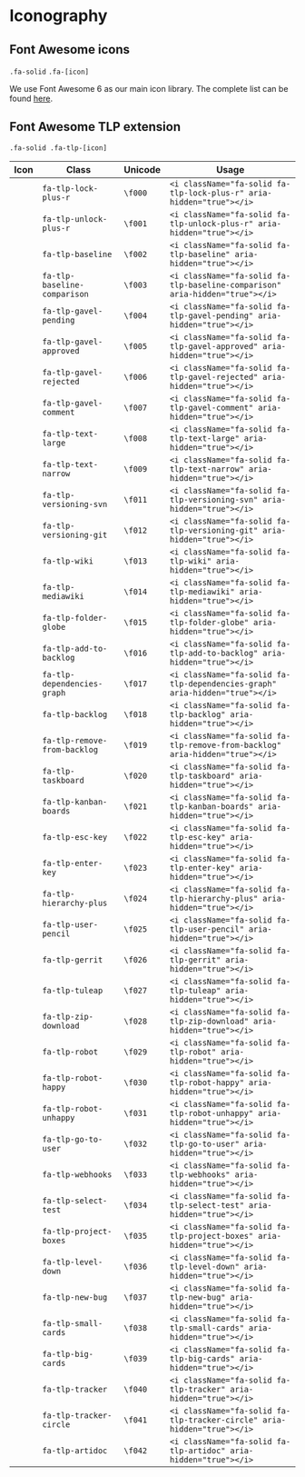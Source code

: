 
<Meta of={IconographyStories}/>

# Iconography

## Font Awesome icons

<code>.fa-solid</code> <code>.fa-[icon]</code>

We use Font Awesome 6 as our main icon library. The complete list can be found <a href="https://fontawesome.com/icons">here</a>.

<Canvas withToolbar={true} of={IconographyStories.FontAwesomeIcons}></Canvas>

## Font Awesome TLP extension

<code>.fa-solid .fa-tlp-[icon]</code>

<table className="tlp-table">
    <thead>
    <tr>
        <th>Icon</th>
        <th>Class</th>
        <th>Unicode</th>
        <th>Usage</th>
    </tr>
    </thead>
    <tbody>
    <tr>
        <td class="doc-tlp-icon"><i className="fa-solid fa-fw fa-tlp-lock-plus-r" aria-hidden="true"></i></td>
        <td><code>fa-tlp-lock-plus-r</code></td>
        <td><code>\f000</code></td>
        <td><code>&lt;i className="fa-solid fa-tlp-lock-plus-r" aria-hidden="true"&gt;&lt;/i&gt;</code></td>
    </tr>
    <tr>
        <td class="doc-tlp-icon"><i className="fa-solid fa-fw fa-tlp-unlock-plus-r" aria-hidden="true"></i></td>
        <td><code>fa-tlp-unlock-plus-r</code></td>
        <td><code>\f001</code></td>
        <td><code>&lt;i className="fa-solid fa-tlp-unlock-plus-r" aria-hidden="true"&gt;&lt;/i&gt;</code></td>
    </tr>
    <tr>
        <td class="doc-tlp-icon"><i className="fa-solid fa-fw fa-tlp-baseline" aria-hidden="true"></i></td>
        <td><code>fa-tlp-baseline</code></td>
        <td><code>\f002</code></td>
        <td><code>&lt;i className="fa-solid fa-tlp-baseline" aria-hidden="true"&gt;&lt;/i&gt;</code></td>
    </tr>
    <tr>
        <td class="doc-tlp-icon"><i className="fa-solid fa-fw fa-tlp-baseline-comparison" aria-hidden="true"></i></td>
        <td><code>fa-tlp-baseline-comparison</code></td>
        <td><code>\f003</code></td>
        <td><code>&lt;i className="fa-solid fa-tlp-baseline-comparison" aria-hidden="true"&gt;&lt;/i&gt;</code></td>
    </tr>
    <tr>
        <td class="doc-tlp-icon"><i className="fa-solid fa-fw fa-tlp-gavel-pending" aria-hidden="true"></i></td>
        <td><code>fa-tlp-gavel-pending</code></td>
        <td><code>\f004</code></td>
        <td><code>&lt;i className="fa-solid fa-tlp-gavel-pending" aria-hidden="true"&gt;&lt;/i&gt;</code></td>
    </tr>
    <tr>
        <td class="doc-tlp-icon"><i className="fa-solid fa-fw fa-tlp-gavel-approved" aria-hidden="true"></i></td>
        <td><code>fa-tlp-gavel-approved</code></td>
        <td><code>\f005</code></td>
        <td><code>&lt;i className="fa-solid fa-tlp-gavel-approved" aria-hidden="true"&gt;&lt;/i&gt;</code></td>
    </tr>
    <tr>
        <td class="doc-tlp-icon"><i className="fa-solid fa-fw fa-tlp-gavel-rejected" aria-hidden="true"></i></td>
        <td><code>fa-tlp-gavel-rejected</code></td>
        <td><code>\f006</code></td>
        <td><code>&lt;i className="fa-solid fa-tlp-gavel-rejected" aria-hidden="true"&gt;&lt;/i&gt;</code></td>
    </tr>
    <tr>
        <td class="doc-tlp-icon"><i className="fa-solid fa-fw fa-tlp-gavel-comment" aria-hidden="true"></i></td>
        <td><code>fa-tlp-gavel-comment</code></td>
        <td><code>\f007</code></td>
        <td><code>&lt;i className="fa-solid fa-tlp-gavel-comment" aria-hidden="true"&gt;&lt;/i&gt;</code></td>
    </tr>
    <tr>
        <td class="doc-tlp-icon"><i className="fa-solid fa-fw fa-tlp-text-large" aria-hidden="true"></i></td>
        <td><code>fa-tlp-text-large</code></td>
        <td><code>\f008</code></td>
        <td><code>&lt;i className="fa-solid fa-tlp-text-large" aria-hidden="true"&gt;&lt;/i&gt;</code></td>
    </tr>
    <tr>
        <td class="doc-tlp-icon"><i className="fa-solid fa-fw fa-tlp-text-narrow" aria-hidden="true"></i></td>
        <td><code>fa-tlp-text-narrow</code></td>
        <td><code>\f009</code></td>
        <td><code>&lt;i className="fa-solid fa-tlp-text-narrow" aria-hidden="true"&gt;&lt;/i&gt;</code></td>
    </tr>
    <tr>
        <td class="doc-tlp-icon"><i className="fa-solid fa-fw fa-tlp-versioning-svn" aria-hidden="true"></i></td>
        <td><code>fa-tlp-versioning-svn</code></td>
        <td><code>\f011</code></td>
        <td><code>&lt;i className="fa-solid fa-tlp-versioning-svn" aria-hidden="true"&gt;&lt;/i&gt;</code></td>
    </tr>
    <tr>
        <td class="doc-tlp-icon"><i className="fa-solid fa-fw fa-tlp-versioning-git" aria-hidden="true"></i></td>
        <td><code>fa-tlp-versioning-git</code></td>
        <td><code>\f012</code></td>
        <td><code>&lt;i className="fa-solid fa-tlp-versioning-git" aria-hidden="true"&gt;&lt;/i&gt;</code></td>
    </tr>
    <tr>
        <td class="doc-tlp-icon"><i className="fa-solid fa-fw fa-tlp-wiki" aria-hidden="true"></i></td>
        <td><code>fa-tlp-wiki</code></td>
        <td><code>\f013</code></td>
        <td><code>&lt;i className="fa-solid fa-tlp-wiki" aria-hidden="true"&gt;&lt;/i&gt;</code></td>
    </tr>
    <tr>
        <td class="doc-tlp-icon"><i className="fa-solid fa-fw fa-tlp-mediawiki" aria-hidden="true"></i></td>
        <td><code>fa-tlp-mediawiki</code></td>
        <td><code>\f014</code></td>
        <td><code>&lt;i className="fa-solid fa-tlp-mediawiki" aria-hidden="true"&gt;&lt;/i&gt;</code></td>
    </tr>
    <tr>
        <td class="doc-tlp-icon"><i className="fa-solid fa-fw fa-tlp-folder-globe" aria-hidden="true"></i></td>
        <td><code>fa-tlp-folder-globe</code></td>
        <td><code>\f015</code></td>
        <td><code>&lt;i className="fa-solid fa-tlp-folder-globe" aria-hidden="true"&gt;&lt;/i&gt;</code></td>
    </tr>
    <tr>
        <td class="doc-tlp-icon"><i className="fa-solid fa-fw fa-tlp-add-to-backlog" aria-hidden="true"></i></td>
        <td><code>fa-tlp-add-to-backlog</code></td>
        <td><code>\f016</code></td>
        <td><code>&lt;i className="fa-solid fa-tlp-add-to-backlog" aria-hidden="true"&gt;&lt;/i&gt;</code></td>
    </tr>
    <tr>
        <td class="doc-tlp-icon"><i className="fa-solid fa-fw fa-tlp-dependencies-graph" aria-hidden="true"></i></td>
        <td><code>fa-tlp-dependencies-graph</code></td>
        <td><code>\f017</code></td>
        <td><code>&lt;i className="fa-solid fa-tlp-dependencies-graph" aria-hidden="true"&gt;&lt;/i&gt;</code></td>
    </tr>
    <tr>
        <td class="doc-tlp-icon"><i className="fa-solid fa-fw fa-tlp-backlog" aria-hidden="true"></i></td>
        <td><code>fa-tlp-backlog</code></td>
        <td><code>\f018</code></td>
        <td><code>&lt;i className="fa-solid fa-tlp-backlog" aria-hidden="true"&gt;&lt;/i&gt;</code></td>
    </tr>
    <tr>
        <td class="doc-tlp-icon"><i className="fa-solid fa-fw fa-tlp-remove-from-backlog" aria-hidden="true"></i></td>
        <td><code>fa-tlp-remove-from-backlog</code></td>
        <td><code>\f019</code></td>
        <td><code>&lt;i className="fa-solid fa-tlp-remove-from-backlog" aria-hidden="true"&gt;&lt;/i&gt;</code></td>
    </tr>
    <tr>
        <td class="doc-tlp-icon"><i className="fa-solid fa-fw fa-tlp-taskboard" aria-hidden="true"></i></td>
        <td><code>fa-tlp-taskboard</code></td>
        <td><code>\f020</code></td>
        <td><code>&lt;i className="fa-solid fa-tlp-taskboard" aria-hidden="true"&gt;&lt;/i&gt;</code></td>
    </tr>
    <tr>
        <td class="doc-tlp-icon"><i className="fa-solid fa-fw fa-tlp-kanban-boards" aria-hidden="true"></i></td>
        <td><code>fa-tlp-kanban-boards</code></td>
        <td><code>\f021</code></td>
        <td><code>&lt;i className="fa-solid fa-tlp-kanban-boards" aria-hidden="true"&gt;&lt;/i&gt;</code></td>
    </tr>
    <tr>
        <td class="doc-tlp-icon"><i className="fa-solid fa-fw fa-tlp-esc-key" aria-hidden="true"></i></td>
        <td><code>fa-tlp-esc-key</code></td>
        <td><code>\f022</code></td>
        <td><code>&lt;i className="fa-solid fa-tlp-esc-key" aria-hidden="true"&gt;&lt;/i&gt;</code></td>
    </tr>
    <tr>
        <td class="doc-tlp-icon"><i className="fa-solid fa-fw fa-tlp-enter-key" aria-hidden="true"></i></td>
        <td><code>fa-tlp-enter-key</code></td>
        <td><code>\f023</code></td>
        <td><code>&lt;i className="fa-solid fa-tlp-enter-key" aria-hidden="true"&gt;&lt;/i&gt;</code></td>
    </tr>
    <tr>
        <td class="doc-tlp-icon"><i className="fa-solid fa-fw fa-tlp-hierarchy-plus" aria-hidden="true"></i></td>
        <td><code>fa-tlp-hierarchy-plus</code></td>
        <td><code>\f024</code></td>
        <td><code>&lt;i className="fa-solid fa-tlp-hierarchy-plus" aria-hidden="true"&gt;&lt;/i&gt;</code></td>
    </tr>
    <tr>
        <td class="doc-tlp-icon"><i className="fa-solid fa-fw fa-tlp-user-pencil" aria-hidden="true"></i></td>
        <td><code>fa-tlp-user-pencil</code></td>
        <td><code>\f025</code></td>
        <td><code>&lt;i className="fa-solid fa-tlp-user-pencil" aria-hidden="true"&gt;&lt;/i&gt;</code></td>
    </tr>
    <tr>
        <td class="doc-tlp-icon"><i className="fa-solid fa-fw fa-tlp-gerrit" aria-hidden="true"></i></td>
        <td><code>fa-tlp-gerrit</code></td>
        <td><code>\f026</code></td>
        <td><code>&lt;i className="fa-solid fa-tlp-gerrit" aria-hidden="true"&gt;&lt;/i&gt;</code></td>
    </tr>
    <tr>
        <td class="doc-tlp-icon"><i className="fa-solid fa-fw fa-tlp-tuleap" aria-hidden="true"></i></td>
        <td><code>fa-tlp-tuleap</code></td>
        <td><code>\f027</code></td>
        <td><code>&lt;i className="fa-solid fa-tlp-tuleap" aria-hidden="true"&gt;&lt;/i&gt;</code></td>
    </tr>
    <tr>
        <td class="doc-tlp-icon"><i className="fa-solid fa-fw fa-tlp-zip-download" aria-hidden="true"></i></td>
        <td><code>fa-tlp-zip-download</code></td>
        <td><code>\f028</code></td>
        <td><code>&lt;i className="fa-solid fa-tlp-zip-download" aria-hidden="true"&gt;&lt;/i&gt;</code></td>
    </tr>
    <tr>
        <td class="doc-tlp-icon"><i className="fa-solid fa-fw fa-tlp-robot" aria-hidden="true"></i></td>
        <td><code>fa-tlp-robot</code></td>
        <td><code>\f029</code></td>
        <td><code>&lt;i className="fa-solid fa-tlp-robot" aria-hidden="true"&gt;&lt;/i&gt;</code></td>
    </tr>
    <tr>
        <td class="doc-tlp-icon"><i className="fa-solid fa-fw fa-tlp-robot-happy" aria-hidden="true"></i></td>
        <td><code>fa-tlp-robot-happy</code></td>
        <td><code>\f030</code></td>
        <td><code>&lt;i className="fa-solid fa-tlp-robot-happy" aria-hidden="true"&gt;&lt;/i&gt;</code></td>
    </tr>
    <tr>
        <td class="doc-tlp-icon"><i className="fa-solid fa-fw fa-tlp-robot-unhappy" aria-hidden="true"></i></td>
        <td><code>fa-tlp-robot-unhappy</code></td>
        <td><code>\f031</code></td>
        <td><code>&lt;i className="fa-solid fa-tlp-robot-unhappy" aria-hidden="true"&gt;&lt;/i&gt;</code></td>
    </tr>
    <tr>
        <td class="doc-tlp-icon"><i className="fa-solid fa-fw fa-tlp-go-to-user" aria-hidden="true"></i></td>
        <td><code>fa-tlp-go-to-user</code></td>
        <td><code>\f032</code></td>
        <td><code>&lt;i className="fa-solid fa-tlp-go-to-user" aria-hidden="true"&gt;&lt;/i&gt;</code></td>
    </tr>
    <tr>
        <td class="doc-tlp-icon"><i className="fa-solid fa-fw fa-tlp-webhooks" aria-hidden="true"></i></td>
        <td><code>fa-tlp-webhooks</code></td>
        <td><code>\f033</code></td>
        <td><code>&lt;i className="fa-solid fa-tlp-webhooks" aria-hidden="true"&gt;&lt;/i&gt;</code></td>
    </tr>
    <tr>
        <td class="doc-tlp-icon"><i className="fa-solid fa-fw fa-tlp-select-test" aria-hidden="true"></i></td>
        <td><code>fa-tlp-select-test</code></td>
        <td><code>\f034</code></td>
        <td><code>&lt;i className="fa-solid fa-tlp-select-test" aria-hidden="true"&gt;&lt;/i&gt;</code></td>
    </tr>
    <tr>
        <td class="doc-tlp-icon"><i className="fa-solid fa-fw fa-tlp-project-boxes" aria-hidden="true"></i></td>
        <td><code>fa-tlp-project-boxes</code></td>
        <td><code>\f035</code></td>
        <td><code>&lt;i className="fa-solid fa-tlp-project-boxes" aria-hidden="true"&gt;&lt;/i&gt;</code></td>
    </tr>
    <tr>
        <td class="doc-tlp-icon"><i className="fa-solid fa-fw fa-tlp-level-down" aria-hidden="true"></i></td>
        <td><code>fa-tlp-level-down</code></td>
        <td><code>\f036</code></td>
        <td><code>&lt;i className="fa-solid fa-tlp-level-down" aria-hidden="true"&gt;&lt;/i&gt;</code></td>
    </tr>
    <tr>
        <td class="doc-tlp-icon"><i className="fa-solid fa-fw fa-tlp-new-bug" aria-hidden="true"></i></td>
        <td><code>fa-tlp-new-bug</code></td>
        <td><code>\f037</code></td>
        <td><code>&lt;i className="fa-solid fa-tlp-new-bug" aria-hidden="true"&gt;&lt;/i&gt;</code></td>
    </tr>
    <tr>
        <td class="doc-tlp-icon"><i className="fa-solid fa-fw fa-tlp-small-cards" aria-hidden="true"></i></td>
        <td><code>fa-tlp-small-cards</code></td>
        <td><code>\f038</code></td>
        <td><code>&lt;i className="fa-solid fa-tlp-small-cards" aria-hidden="true"&gt;&lt;/i&gt;</code></td>
    </tr>
    <tr>
        <td class="doc-tlp-icon"><i className="fa-solid fa-fw fa-tlp-big-cards" aria-hidden="true"></i></td>
        <td><code>fa-tlp-big-cards</code></td>
        <td><code>\f039</code></td>
        <td><code>&lt;i className="fa-solid fa-tlp-big-cards" aria-hidden="true"&gt;&lt;/i&gt;</code></td>
    </tr>
    <tr>
        <td class="doc-tlp-icon"><i className="fa-solid fa-fw fa-tlp-tracker" aria-hidden="true"></i></td>
        <td><code>fa-tlp-tracker</code></td>
        <td><code>\f040</code></td>
        <td><code>&lt;i className="fa-solid fa-tlp-tracker" aria-hidden="true"&gt;&lt;/i&gt;</code></td>
    </tr>
    <tr>
        <td class="doc-tlp-icon"><i className="fa-solid fa-fw fa-tlp-tracker-circle" aria-hidden="true"></i></td>
        <td><code>fa-tlp-tracker-circle</code></td>
        <td><code>\f041</code></td>
        <td><code>&lt;i className="fa-solid fa-tlp-tracker-circle" aria-hidden="true"&gt;&lt;/i&gt;</code></td>
    </tr>
    <tr>
        <td class="doc-tlp-icon"><i className="fa-solid fa-fw fa-tlp-artidoc" aria-hidden="true"></i></td>
        <td><code>fa-tlp-artidoc</code></td>
        <td><code>\f042</code></td>
        <td><code>&lt;i className="fa-solid fa-tlp-artidoc" aria-hidden="true"&gt;&lt;/i&gt;</code></td>
    </tr>
    </tbody>
</table>
